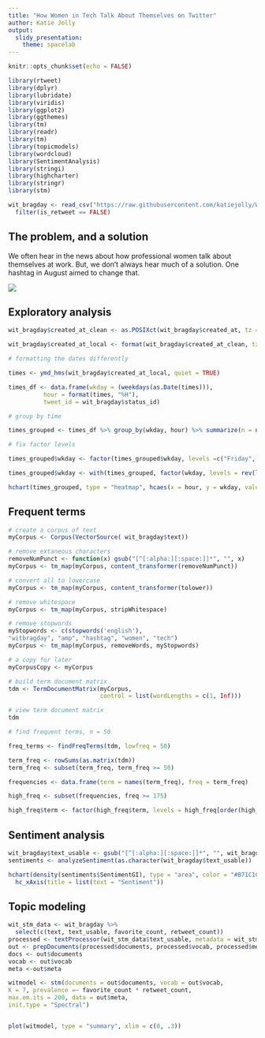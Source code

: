 ```yaml
---
title: "How Women in Tech Talk About Themselves on Twitter"
author: Katie Jolly
output: 
  slidy_presentation:
    theme: spacelab
---
```


```r
knitr::opts_chunk$set(echo = FALSE)
```

```r
library(rtweet)
library(dplyr)
library(lubridate)
library(viridis)
library(ggplot2)
library(ggthemes)
library(tm)
library(readr)
library(tm)
library(topicmodels)
library(wordcloud)
library(SentimentAnalysis)
library(stringi)
library(highcharter)
library(stringr)
library(stm)

wit_bragday <- read_csv("https://raw.githubusercontent.com/katiejolly/WITbragday/master/wit_bragday.csv") %>% 
  filter(is_retweet == FALSE)
```

## The problem, and a solution

We often hear in the news about how professional women talk about themselves at work. But, we don't always hear much of a solution. One hashtag in August aimed to change that. 


![](alice.png)


## Exploratory analysis


```r
wit_bragday$created_at_clean <- as.POSIXct(wit_bragday$created_at, tz = "GMT")

wit_bragday$created_at_local <- format(wit_bragday$created_at_clean, tz = "America/New_York", usetz = TRUE)

# formatting the dates differently 

times <- ymd_hms(wit_bragday$created_at_local, quiet = TRUE)

times_df <- data.frame(wkday = (weekdays(as.Date(times))),
          hour = format(times, "%H"),
          tweet_id = wit_bragday$status_id)

# group by time

times_grouped <- times_df %>% group_by(wkday, hour) %>% summarize(n = n())

# fix factor levels

times_grouped$wkday <- factor(times_grouped$wkday, levels =c("Friday", "Saturday", "Sunday", "Monday", "Tuesday"))

times_grouped$wkday <- with(times_grouped, factor(wkday, levels = rev(levels(wkday))))
```



```r
hchart(times_grouped, type = "heatmap", hcaes(x = hour, y = wkday, value = n), name = "tweets")
```

## Frequent terms

```r
# create a corpus of text
myCorpus <- Corpus(VectorSource( wit_bragday$text))

# remove extaneous characters
removeNumPunct <- function(x) gsub("[^[:alpha:][:space:]]*", "", x)
myCorpus <- tm_map(myCorpus, content_transformer(removeNumPunct))

# convert all to lowercase
myCorpus <- tm_map(myCorpus, content_transformer(tolower))

# remove whitespace
myCorpus <- tm_map(myCorpus, stripWhitespace)

# remove stopwords
myStopwords <- c(stopwords('english'),
"witbragday", "amp", "hashtag", "women", "tech")
myCorpus <- tm_map(myCorpus, removeWords, myStopwords)

# a copy for later
myCorpusCopy <- myCorpus

# build term document matrix
tdm <- TermDocumentMatrix(myCorpus,
                          control = list(wordLengths = c(1, Inf)))

# view term document matrix
tdm

# find frequent terms, n = 50

freq_terms <- findFreqTerms(tdm, lowfreq = 50)

term_freq <- rowSums(as.matrix(tdm))
term_freq <- subset(term_freq, term_freq >= 50)

frequencies <- data.frame(term = names(term_freq), freq = term_freq)

high_freq <- subset(frequencies, freq >= 175)

high_freq$term <- factor(high_freq$term, levels = high_freq[order(high_freq$freq, decreasing = T),]$term)

```


## Sentiment analysis

```r
wit_bragday$text_usable <- gsub("[^[:alpha:][:space:]]*", "", wit_bragday$text)
sentiments <- analyzeSentiment(as.character(wit_bragday$text_usable)) 

hchart(density(sentiments$SentimentGI), type = "area", color = "#B71C1C", name = "Density") %>%
  hc_xAxis(title = list(text = "Sentiment"))
```

## Topic modeling

```r
wit_stm_data <- wit_bragday %>%
  select(c(text, text_usable, favorite_count, retweet_count))
processed <- textProcessor(wit_stm_data$text_usable, metadata = wit_stm_data)
out <- prepDocuments(processed$documents, processed$vocab, processed$meta)
docs <- out$documents
vocab <- out$vocab
meta <-out$meta

witmodel <- stm(documents = out$documents, vocab = out$vocab,
K = 7, prevalence =~ favorite_count * retweet_count,
max.em.its = 200, data = out$meta,
init.type = "Spectral")


plot(witmodel, type = "summary", xlim = c(0, .3))
```
